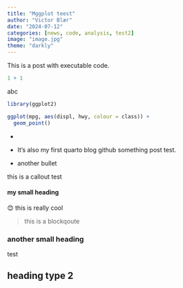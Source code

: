 ```yaml
---
title: "Mggplot teest"
author: "Victor Blær"
date: "2024-07-12"
categories: [news, code, analysis, test2]
image: "image.jpg"
theme: "darkly"
---
```


This is a post with executable code.

```r
1 + 1
```

abc

```r
library(ggplot2)

ggplot(mpg, aes(displ, hwy, colour = class)) + 
  geom_point()
```

-   

-   It's also my first quarto blog github something post test.

-   another bullet

::: callout-note
this is a callout test
:::

#### my small heading

😊 this is really cool

> this is a blockqoute

### another small heading

test

## heading type 2
